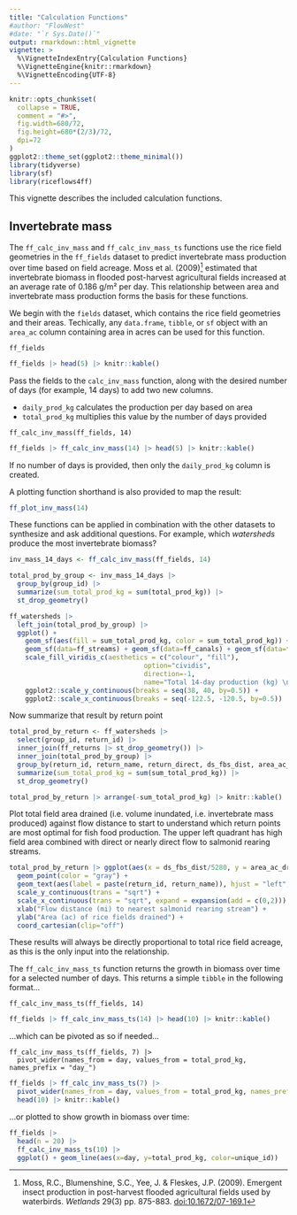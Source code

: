 ```yaml
---
title: "Calculation Functions"
#author: "FlowWest"
#date: "`r Sys.Date()`"
output: rmarkdown::html_vignette
vignette: >
  %\VignetteIndexEntry{Calculation Functions}
  %\VignetteEngine{knitr::rmarkdown}
  %\VignetteEncoding{UTF-8}
---
```


```r
knitr::opts_chunk$set(
  collapse = TRUE,
  comment = "#>",
  fig.width=680/72,
  fig.height=680*(2/3)/72,
  dpi=72
)
ggplot2::theme_set(ggplot2::theme_minimal())
library(tidyverse)
library(sf)
library(riceflows4ff)
```

This vignette describes the included calculation functions.

## Invertebrate mass

The `ff_calc_inv_mass` and `ff_calc_inv_mass_ts` functions use the rice field geometries in the `ff_fields` dataset to predict invertebrate mass production over time based on field acreage. Moss et al. (2009)^[Moss, R.C., Blumenshine, S.C., Yee, J. & Fleskes, J.P. (2009). Emergent insect production in post-harvest flooded agricultural fields used by waterbirds. *Wetlands* 29(3) pp. 875-883. [doi:10.1672/07-169.1](http://doi.org/10.1672/07-169.1)] estimated that invertebrate biomass in flooded post-harvest agricultural fields increased at an average rate of  0.186 g/m² per day. This relationship between area and invertebrate mass production forms the basis for these functions.

We begin with the `fields` dataset, which contains the rice field geometries and their areas. Techically, any `data.frame`, `tibble`, or `sf` object with an `area_ac` column containing area in acres can be used for this function.

```
ff_fields
```
```r
ff_fields |> head(5) |> knitr::kable()
```

Pass the fields to the `calc_inv_mass` function, along with the desired number of days (for example, 14 days) to add two new columns. 

* `daily_prod_kg` calculates the production per day based on area
* `total_prod_kg` multiplies this value by the number of days provided

```
ff_calc_inv_mass(ff_fields, 14)
```
```r
ff_fields |> ff_calc_inv_mass(14) |> head(5) |> knitr::kable()
```

If no number of days is provided, then only the `daily_prod_kg` column is created.

A plotting function shorthand is also provided to map the result:

```r
ff_plot_inv_mass(14)
```

These functions can be applied in combination with the other datasets to synthesize and ask additional questions. For example, which *watersheds* produce the most invertebrate biomass?

```r
inv_mass_14_days <- ff_calc_inv_mass(ff_fields, 14)

total_prod_by_group <- inv_mass_14_days |>
  group_by(group_id) |> 
  summarize(sum_total_prod_kg = sum(total_prod_kg)) |>
  st_drop_geometry()

ff_watersheds |> 
  left_join(total_prod_by_group) |>
  ggplot() + 
    geom_sf(aes(fill = sum_total_prod_kg, color = sum_total_prod_kg)) + 
    geom_sf(data=ff_streams) + geom_sf(data=ff_canals) + geom_sf(data=ff_returns) +
    scale_fill_viridis_c(aesthetics = c("colour", "fill"),
                                  option="cividis",
                                  direction=-1,
                                  name="Total 14-day production (kg) \nby watershed") +
    ggplot2::scale_y_continuous(breaks = seq(38, 40, by=0.5)) +
    ggplot2::scale_x_continuous(breaks = seq(-122.5, -120.5, by=0.5))
```

Now summarize that result by return point

```r
total_prod_by_return <- ff_watersheds |>
  select(group_id, return_id) |>
  inner_join(ff_returns |> st_drop_geometry()) |>
  inner_join(total_prod_by_group) |>
  group_by(return_id, return_name, return_direct, ds_fbs_dist, area_ac_drained, volume_af_drained) |>
  summarize(sum_total_prod_kg = sum(sum_total_prod_kg)) |>
  st_drop_geometry()

total_prod_by_return |> arrange(-sum_total_prod_kg) |> knitr::kable()

```

Plot total field area drained (i.e. volume inundated, i.e. invertebrate mass produced) against flow distance to start to understand which return points are most optimal for fish food production. The upper left quadrant has high field area combined with direct or nearly direct flow to salmonid rearing streams.   

```r
total_prod_by_return |> ggplot(aes(x = ds_fbs_dist/5280, y = area_ac_drained)) + 
  geom_point(color = "gray") + 
  geom_text(aes(label = paste(return_id, return_name)), hjust = "left", size = 2.5) + 
  scale_y_continuous(trans = "sqrt") + 
  scale_x_continuous(trans = "sqrt", expand = expansion(add = c(0,2))) +
  xlab("Flow distance (mi) to nearest salmonid rearing stream") +
  ylab("Area (ac) of rice fields drained") + 
  coord_cartesian(clip="off")
```




These results will always be directly proportional to total rice field acreage, as this is the only input into the relationship. 

The `ff_calc_inv_mass_ts` function returns the growth in biomass over time for a selected number of days. This returns a simple `tibble` in the following format...

```
ff_calc_inv_mass_ts(ff_fields, 14) 
```
```r
ff_fields |> ff_calc_inv_mass_ts(14) |> head(10) |> knitr::kable()
```
...which can be pivoted as so if needed...
```
ff_calc_inv_mass_ts(ff_fields, 7) |> 
  pivot_wider(names_from = day, values_from = total_prod_kg, names_prefix = "day_")
```
```r
ff_fields |> ff_calc_inv_mass_ts(7) |> 
  pivot_wider(names_from = day, values_from = total_prod_kg, names_prefix = "day_") |>
  head(10) |> knitr::kable()
```
...or plotted to show growth in biomass over time:

```r
ff_fields |> 
  head(n = 20) |>
  ff_calc_inv_mass_ts(10) |>
  ggplot() + geom_line(aes(x=day, y=total_prod_kg, color=unique_id))
```
